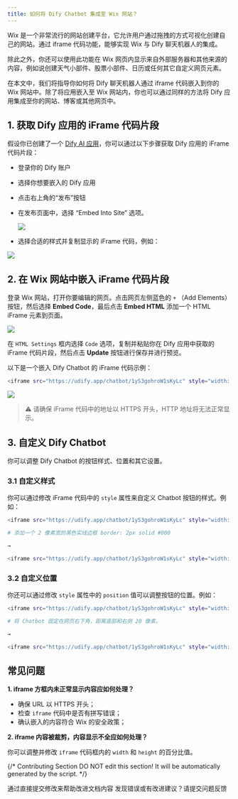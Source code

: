 ```yaml
---
title: 如何将 Dify Chatbot 集成至 Wix 网站？
---
```



Wix 是一个非常流行的网站创建平台，它允许用户通过拖拽的方式可视化创建自己的网站。通过 iframe 代码功能，能够实现 Wix 与 Dify 聊天机器人的集成。

除此之外，你还可以使用此功能在 Wix 网页内显示来自外部服务器和其他来源的内容，例如说创建天气小部件、股票小部件、日历或任何其它自定义网页元素。

在本文中，我们将指导你如何将 Dify 聊天机器人通过 iframe 代码嵌入到你的 Wix 网站中。除了将应用嵌入至 Wix 网站内，你也可以通过同样的方法将 Dify 应用集成至你的网站、博客或其他网页中。

## 1. 获取 Dify 应用的 iFrame 代码片段

假设你已创建了一个 [Dify AI 应用](/zh-hans/guides/application-orchestrate/creating-an-application)，你可以通过以下步骤获取 Dify 应用的 iFrame 代码片段：

* 登录你的 Dify 账户
* 选择你想要嵌入的 Dify 应用
* 点击右上角的“发布”按钮
*   在发布页面中，选择 “Embed Into Site” 选项。

    ![](https://assets-docs.dify.ai/dify-enterprise-mintlify/zh_CN/learn-more/use-cases/238daf21d6632d7d20cc9a6b882194f9.png)
* 选择合适的样式并复制显示的 iFrame 代码，例如：

![](https://assets-docs.dify.ai/dify-enterprise-mintlify/zh_CN/learn-more/use-cases/ebab9e1f734d80e793db3675a46099fb.png)

## 2. 在 Wix 网站中嵌入 iFrame 代码片段

登录 Wix 网站，打开你要编辑的网页。点击网页左侧蓝色的 `+` （Add Elements）按钮，然后选择 **Embed Code**，最后点击 **Embed HTML** 添加一个 HTML iFrame 元素到页面。

![](https://assets-docs.dify.ai/dify-enterprise-mintlify/zh_CN/learn-more/use-cases/43b79d103da8beb69619e8f122609b89.png)

在 `HTML Settings` 框内选择 `Code` 选项，复制并粘贴你在 Dify 应用中获取的 iFrame 代码片段，然后点击 **Update** 按钮进行保存并进行预览。

以下是一个嵌入 Dify Chatbot 的 iFrame 代码示例：

```bash
<iframe src="https://udify.app/chatbot/1yS3gohroW1sKyLc" style="width: 100%; height: 100%; min-height: 700px" frameborder="0" allow="microphone"></iframe>
```

![](https://assets-docs.dify.ai/dify-enterprise-mintlify/zh_CN/learn-more/use-cases/fb257be087645aaa5eb2ae01a4a15d8d.png)

> ⚠️ 请确保 iFrame 代码中的地址以 HTTPS 开头，HTTP 地址将无法正常显示。

## 3. 自定义 Dify Chatbot

你可以调整 Dify Chatbot 的按钮样式、位置和其它设置。

### 3.1 自定义样式

你可以通过修改 iFrame 代码中的 `style` 属性来自定义 Chatbot 按钮的样式。例如：

```bash
<iframe src="https://udify.app/chatbot/1yS3gohroW1sKyLc" style="width: 100%; height: 100%; min-height: 700px" frameborder="0" allow="microphone"></iframe>

# 添加一个 2 像素宽的黑色实线边框 border: 2px solid #000

→

<iframe src="https://udify.app/chatbot/1yS3gohroW1sKyLc" style="width: 80%; height: 80%; min-height: 500px; border: 2px solid #000;" frameborder="0" allow="microphone"></iframe>
```

### 3.2 自定义位置

你还可以通过修改 `style` 属性中的 `position` 值可以调整按钮的位置。例如：

```bash
<iframe src="https://udify.app/chatbot/1yS3gohroW1sKyLc" style="width: 100%; height: 100%; min-height: 700px" frameborder="0" allow="microphone"></iframe>

# 将 Chatbot 固定在网页右下角，距离底部和右侧 20 像素。

→

<iframe src="https://udify.app/chatbot/1yS3gohroW1sKyLc" style="width: 100%; height: 100%; min-height: 700px; position: fixed; bottom: 20px; right: 20px;" frameborder="0" allow="microphone"></iframe>
```

## 常见问题

**1. iframe 方框内未正常显示内容应如何处理？**

* 确保 URL 以 HTTPS 开头；
* 检查 `iframe` 代码中是否有拼写错误；
* 确认嵌入的内容符合 Wix 的安全政策；

**2. iframe 内容被裁剪，内容显示不全应如何处理？**

你可以调整并修改 `iframe` 代码框内的 `width` 和 `height` 的百分比值。

{/*
Contributing Section
DO NOT edit this section!
It will be automatically generated by the script.
*/}

<CardGroup cols="2">
    <Card
        title="编辑此页面"
        icon="pen-to-square"
        href="https://github.com/langgenius/dify-docs/edit/main/zh-hans/learn-more/use-cases/how-to-integrate-dify-chatbot-to-your-wix-website.mdx"
    >
        通过直接提交修改来帮助改进文档内容
    </Card>
    <Card
        title="提交问题"
        icon="github"
        href="https://github.com/langgenius/dify-docs/issues/new?title=文档问题%3A%20o-integrate-dify-chatbot-to-your-wix-webs&body=%23%23%20问题描述%0A%3C%21--%20请简要描述您发现的问题%20--%3E%0A%0A%23%23%20页面链接%0Ahttps%3A%2F%2Fgithub.com%2Flanggenius%2Fdify-docs%2Fblob%2Fmain%2Fzh-hans/learn-more/use-cases%2Fhow-to-integrate-dify-chatbot-to-your-wix-website.mdx%0A%0A%23%23%20建议修改%0A%3C%21--%20如果有具体的修改建议，请在此说明%20--%3E%0A%0A%3C%21--%20感谢您对文档质量的关注！%20--%3E"
    >
        发现错误或有改进建议？请提交问题反馈
    </Card>
</CardGroup>
